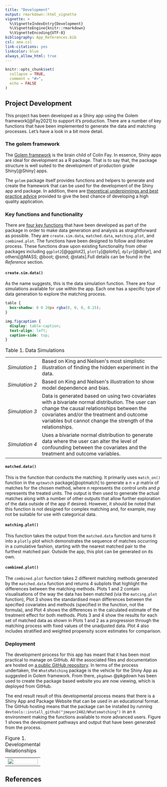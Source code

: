 ```yaml
---
title: "Development"
output: rmarkdown::html_vignette
vignette: >
  %\VignetteIndexEntry{Development}
  %\VignetteEngine{knitr::rmarkdown}
  %\VignetteEncoding{UTF-8}
bibliography: App_References.bib
csl: ama.csl
link-citations: yes
linkcolor: blue
always_allow_html: true
---
```


```r
knitr::opts_chunk$set(
  collapse = TRUE,
  comment = "#>",
  echo = FALSE
)
```

```{=html}
<script src="https://kit.fontawesome.com/e10eea7053.js" crossorigin="anonymous"></script>
```

## Project Development  

This project has been developed as a Shiny app using the Golem framework[@Fay2021] to support it's production. There are a number of key functions that have been implemented to generate the data and matching processes. Let's have a look in a bit more detail.

### The golem framework

The <a href="https://golemverse.org/" target="_blank">Golem framework</a> is the brain child of Colin Fay. In essence, Shiny apps are ideal for development as a R package. That is to say that, the package structure is well suited to the development of production grade Shiny[@Shiny] apps.

The `golem` package itself provides functions and helpers to generate and create the framework that can be used for the development of the Shiny app and package. In addition, there are <a href="https://engineering-shiny.org/" target="_blank"> theoretical underpinnings and best practice advice</a> provided to give the best chance of developing a high quality application.

### Key functions and functionality

There are <a href="https://jmeyer2482.github.io/WhatsMatching/reference/index.html" target="_blank">four key functions</a> that have been developed as part of the package in order to make data generation and analysis as straightforward as possible. They are `create.sim.data`, `matched.data`, `matching.plot`, and `combined.plot`. The functions have been designed to follow and iterative process. These functions draw upon existing functionality from other packages including `ggplot2`[@ggplot2], `plotly`[@plotly], `dplyr`[@dplyr], and others[@MASS; @boot; @smd; @stats].Full details can be found in the *Reference* section.
 

#### `create.sim.data()`

As the name suggests, this is the data simulation function. There are four simulations available for use within the app. Each one has a specific type of data generation to explore the matching process.

```css

table {
  box-shadow: 0 0 20px rgba(0, 0, 0, 0.15);
}

img.figcaption {
  display: table-caption;
  text-align: left;
  caption-side: top;
}


```

```{=html}
<table style="border: none;">
  <caption style="text-align:left; caption-side:top;">Table 1. Data Simulations</caption>
  <tr>
  	<td style="white-space: nowrap;"><em>Simulation 1</em></td>
    <td>Based on King and Neilsen's most simplistic illustration of finding the hidden experiment in the data.</td>
  </tr>
  <tr>
  	<td style="white-space: nowrap;"><em>Simulation 2</em></td> 
    <td>Based on King and Neilsen's illustration to show model dependence and bias.</td>
  </tr>
  <tr>
    <td style="white-space: nowrap;"><em>Simulation 3</em></td>
    <td>Data is generated based on using two covariates with a bivariate normal distribution. The user can change the causal relationships between the covariates and/or the treatment and outcome variables but cannot change the strength of the relationships.<br></td>
  <tr>
  	<td style="white-space: nowrap;"><em>Simulation 4</em></td>
    <td>Uses a bivariate normal distribution to generate data where the user can alter the level of confounding between the covariates and the treatment and outcome variables.</td>
  </tr>
</table>
```
#### `matched.data()`

This is the function that conducts the matching. It primarily uses `match_on()` function in the `optmatch` package[@optmatch] to generate a $n \times p$ matrix of matches for the chosen method, where $n$ represents the control units and $p$ represents the treated units. The output is then used to generate the actual matches along with a number of other outputs that allow further exploration of the data outside of the app if desired. However, it should be noted that this function is not designed for complex matching and, for example, may not be suitable for use with categorical data.

#### `matching.plot()`

This function takes the output from the `matched.data` function and turns it into a `plotly` plot which demonstrates the sequence of matches occurring in a cumulative fashion, starting with the nearest matched pair to the furthest matched pair. Outside the app, this plot can be generated on its own.

#### `combined.plot()`

The `combined.plot` function takes 2 different matching methods generated by the `matched.data` function and returns 4 subplots that highlight the differences between the matching methods. Plots 1 and 2 contain visualisations of the way the data has been matched (via the `matcing.plot` function), Plot 3 shows the standardised mean differences between the specified covariates and methods (specified in the function, not the formula), and Plot 4 shows the differences in the calculated estimate of the treatment effect for both methods. Plots 3 and 4 show the results for each set of matched data as shown in Plots 1 and 2 as a progression through the matching process with fixed values of the unadjusted data. Plot 4 also includes stratified and weighted propensity score estimates for comparison.

### Deployment

The development process for this app has meant that it has been most practical to manage on GitHub. All the associated files and documentation are hosted on <a href="https://github.com/jmeyer2482/WhatsMatching" target="_blank">a public GitHub repository</a>. In terms of the process undertaken, the `WhatsMatching` package is the vehicle for the Shiny App as suggested in Golem framework. From there, `pkgdown` @pkgdown has been used to create the package based website you are now viewing, which is deployed from GitHub.

The end result result of this developmental process means that there is a Shiny App and Package Website that can be used in an educational format. The GitHub hosting means that the package can be installed by running `devtools::install_github("jmeyer2482/Whatsmatching")` in an `R` environment making the functions available to more advanced users. Figure 1 shows the development pathways and output that have been generated from the process.

```{=html}
<table style="border: none;">
  <caption style="text-align:left; caption-side:top;"> Figure 1. Developmental Relationships</caption>
  <tr>
  	  <td style="text-align:center"><img src="../man/figures/dev_pathway.png" border=0 width="100%"> </img></td>
  </tr>
</table>
```

## References
